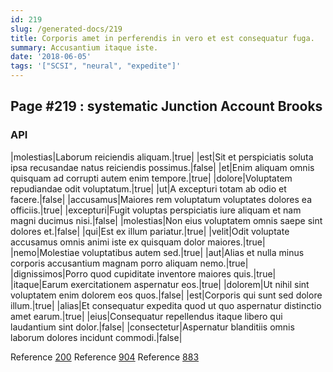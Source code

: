 ```yaml
---
id: 219
slug: /generated-docs/219
title: Corporis amet in perferendis in vero et est consequatur fuga.
summary: Accusantium itaque iste.
date: '2018-06-05'
tags: '["SCSI", "neural", "expedite"]'
---
```



## Page #219 : systematic Junction Account Brooks
### API

|molestias|Laborum reiciendis aliquam.|true|
|est|Sit et perspiciatis soluta ipsa recusandae natus reiciendis possimus.|false|
|et|Enim aliquam omnis quisquam ad corrupti autem enim tempore.|true|
|dolore|Voluptatem repudiandae odit voluptatum.|true|
|ut|A excepturi totam ab odio et facere.|false|
|accusamus|Maiores rem voluptatum voluptates dolores ea officiis.|true|
|excepturi|Fugit voluptas perspiciatis iure aliquam et nam magni ducimus nisi.|false|
|molestias|Non eius voluptatem omnis saepe sint dolores et.|false|
|qui|Est ex illum pariatur.|true|
|velit|Odit voluptate accusamus omnis animi iste ex quisquam dolor maiores.|true|
|nemo|Molestiae voluptatibus autem sed.|true|
|aut|Alias et nulla minus corporis accusantium magnam porro aliquam nemo.|true|
|dignissimos|Porro quod cupiditate inventore maiores quis.|true|
|itaque|Earum exercitationem aspernatur eos.|true|
|dolorem|Ut nihil sint voluptatem enim dolorem eos quos.|false|
|est|Corporis qui sunt sed dolore illum.|true|
|alias|Et consequatur expedita quod ut quo aspernatur distinctio amet earum.|true|
|eius|Consequatur repellendus itaque libero qui laudantium sint dolor.|false|
|consectetur|Aspernatur blanditiis omnis laborum dolores incidunt commodi.|false|

Reference [200](/generated-docs/200)
Reference [904](/generated-docs/904)
Reference [883](/generated-docs/883)





